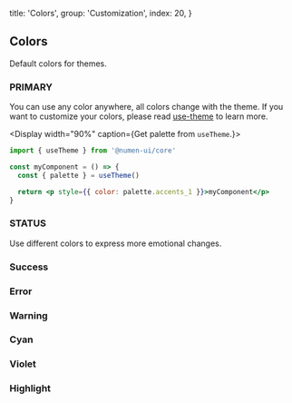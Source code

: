 
  title: 'Colors',
  group: 'Customization',
  index: 20,
}

## Colors

Default colors for themes.

### PRIMARY

You can use any color anywhere, all colors change with the theme.
If you want to customize your colors, please read [use-theme](/en-us/hooks/use-theme) to learn more.

<Display width="90%" caption={<span>Get palette from <Code>useTheme</Code>.</span>}>

```jsx
import { useTheme } from '@numen-ui/core'

const myComponent = () => {
  const { palette } = useTheme()

  return <p style={{ color: palette.accents_1 }}>myComponent</p>
}
```

</Display>
<Colors type="normal" />

### STATUS

Use different colors to express more emotional changes.

### Success

<Colors type="success" />

### Error

<Colors type="error" />

### Warning

<Colors type="warning" />

### Cyan

<Colors type="cyan" />

### Violet

<Colors type="violet" />

### Highlight

<Colors type="highlight" />

